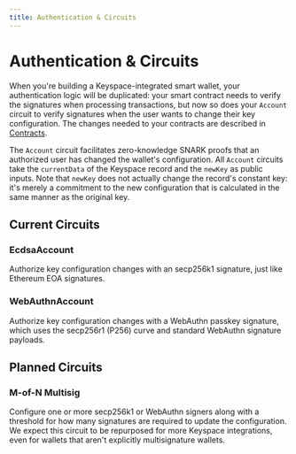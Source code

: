 ```yaml
---
title: Authentication & Circuits
---
```


# Authentication & Circuits

When you're building a Keyspace-integrated smart wallet, your authentication logic will be duplicated: your smart contract needs to verify the signatures when processing transactions, but now so does your `Account` circuit to verify signatures when the user wants to change their key configuration. The changes needed to your contracts are described in [Contracts](/contracts).

The `Account` circuit facilitates zero-knowledge SNARK proofs that an authorized user has changed the wallet's configuration. All `Account` circuits take the `currentData` of the Keyspace record and the `newKey` as public inputs. Note that `newKey` does not actually change the record's constant key: it's merely a commitment to the new configuration that is calculated in the same manner as the original key.

## Current Circuits

### EcdsaAccount

Authorize key configuration changes with an secp256k1 signature, just like Ethereum EOA signatures.

### WebAuthnAccount

Authorize key configuration changes with a WebAuthn passkey signature, which uses the secp256r1 (P256) curve and standard WebAuthn signature payloads.

## Planned Circuits

### M-of-N Multisig

Configure one or more secp256k1 or WebAuthn signers along with a threshold for how many signatures are required to update the configuration. We expect this circuit to be repurposed for more Keyspace integrations, even for wallets that aren't explicitly multisignature wallets.

